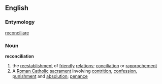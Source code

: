 ==English==

===Entymology===
{{L.}} [[reconciliare]]

===Noun===
{{wikipedia}}
'''reconciliation'''

# the [[reestablishment]] of [[friendly]] [[relation]]s; [[conciliation]] or [[rapprochement]]
# A [[Roman Catholic]] [[sacrament]] involving [[contrition]], [[confession]], [[punishment]] and [[absolution]]; [[penance]]